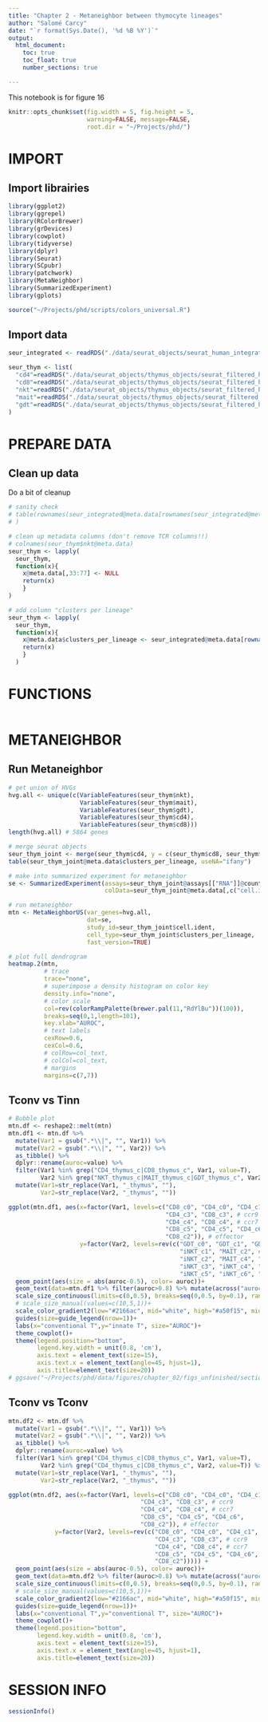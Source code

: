 ```yaml
---
title: "Chapter 2 - Metaneighbor between thymocyte lineages"
author: "Salomé Carcy"
date: "`r format(Sys.Date(), '%d %B %Y')`"
output:
  html_document:
    toc: true
    toc_float: true
    number_sections: true

---
```

This notebook is for figure 16

```r
knitr::opts_chunk$set(fig.width = 5, fig.height = 5,
                      warning=FALSE, message=FALSE,
                      root.dir = "~/Projects/phd/")
```


# IMPORT

## Import librairies
```r
library(ggplot2)
library(ggrepel)
library(RColorBrewer)
library(grDevices)
library(cowplot)
library(tidyverse)
library(dplyr)
library(Seurat)
library(SCpubr)
library(patchwork)
library(MetaNeighbor)
library(SummarizedExperiment)
library(gplots)

source("~/Projects/phd/scripts/colors_universal.R")
```

## Import data
```r
seur_integrated <- readRDS("./data/seurat_objects/seurat_human_integrated_object_23_12_01.rds")

seur_thym <- list(
  "cd4"=readRDS("./data/seurat_objects/thymus_objects/seurat_filtered_harmony_02_15_23_thymus.cd4.RDS"),
  "cd8"=readRDS("./data/seurat_objects/thymus_objects/seurat_filtered_harmony_02_15_23_thymus.cd8.RDS"),
  "nkt"=readRDS("./data/seurat_objects/thymus_objects/seurat_filtered_harmony_02_15_23_thymus.nkt.RDS"),
  "mait"=readRDS("./data/seurat_objects/thymus_objects/seurat_filtered_harmony_02_15_23_thymus.mait.RDS"),
  "gdt"=readRDS("./data/seurat_objects/thymus_objects/seurat_filtered_harmony_02_15_23_thymus.gd.RDS")
)
```





# PREPARE DATA

## Clean up data
Do a bit of cleanup
```r
# sanity check
# table(rownames(seur_integrated@meta.data[rownames(seur_integrated@meta.data)%in%rownames(seur_thym$mait@meta.data),]) == rownames(seur_thym$mait@meta.data), useNA="ifany"
# )

# clean up metadata columns (don't remove TCR columns!!)
# colnames(seur_thym$nkt@meta.data)
seur_thym <- lapply(
  seur_thym,
  function(x){
    x@meta.data[,33:77] <- NULL
    return(x)
    }
)

# add column "clusters per lineage"
seur_thym <- lapply(
  seur_thym,
  function(x){
    x@meta.data$clusters_per_lineage <- seur_integrated@meta.data[rownames(seur_integrated@meta.data)%in%rownames(x@meta.data), "clusters_per_lineage"]
    return(x)
    }
  )
```




# FUNCTIONS
```r

```




# METANEIGHBOR

## Run Metaneighbor
```r
# get union of HVGs
hvg.all <- unique(c(VariableFeatures(seur_thym$nkt),
                    VariableFeatures(seur_thym$mait),
                    VariableFeatures(seur_thym$gdt),
                    VariableFeatures(seur_thym$cd4),
                    VariableFeatures(seur_thym$cd8)))
length(hvg.all) # 5864 genes

# merge seurat objects
seur_thym_joint <- merge(seur_thym$cd4, y = c(seur_thym$cd8, seur_thym$mait, seur_thym$nkt, seur_thym$gdt))
table(seur_thym_joint@meta.data$clusters_per_lineage, useNA="ifany")

# make into summarized experiment for metaneighbor
se <- SummarizedExperiment(assays=seur_thym_joint@assays[["RNA"]]@counts,
                           colData=seur_thym_joint@meta.data[,c("cell.ident", "clusters_per_lineage")])

# run metaneighbor
mtn <- MetaNeighborUS(var_genes=hvg.all,
                      dat=se,
                      study_id=seur_thym_joint$cell.ident,
                      cell_type=seur_thym_joint$clusters_per_lineage,
                      fast_version=TRUE)

# plot full dendrogram
heatmap.2(mtn,
          # trace
          trace="none",
          # superimpose a density histogram on color key
          density.info="none",
          # color scale
          col=rev(colorRampPalette(brewer.pal(11,"RdYlBu"))(100)),
          breaks=seq(0,1,length=101),
          key.xlab="AUROC",
          # text labels
          cexRow=0.6,
          cexCol=0.6,
          # colRow=col_text,
          # colCol=col_text,
          # margins
          margins=c(7,7))
```


## Tconv vs Tinn
```r
# Bubble plot
mtn.df <- reshape2::melt(mtn)
mtn.df1 <- mtn.df %>%
  mutate(Var1 = gsub(".*\\|", "", Var1)) %>%
  mutate(Var2 = gsub(".*\\|", "", Var2)) %>%
  as_tibble() %>%
  dplyr::rename(auroc=value) %>%
  filter(Var1 %in% grep("CD4_thymus_c|CD8_thymus_c", Var1, value=T),
         Var2 %in% grep("NKT_thymus_c|MAIT_thymus_c|GDT_thymus_c", Var2, value=T)) %>%
  mutate(Var1=str_replace(Var1, "_thymus", ""),
         Var2=str_replace(Var2, "_thymus", ""))

ggplot(mtn.df1, aes(x=factor(Var1, levels=c("CD8_c0", "CD4_c0", "CD4_c1", "CD4_c2", "CD8_c1", # DP/cd8aa
                                            "CD4_c3", "CD8_c3", # ccr9
                                            "CD4_c4", "CD8_c4", # ccr7
                                            "CD8_c5", "CD4_c5", "CD4_c6", 
                                            "CD8_c2")), # effector
                    y=factor(Var2, levels=rev(c("GDT_c0", "GDT_c1", "GDT_c2", "GDT_c3", "GDT_c4", "iNKT_c0", "MAIT_c0", "MAIT_c1", # DP/cd8aa
                                                "iNKT_c1", "MAIT_c2", # ccr9
                                                "iNKT_c2", "MAIT_c4", "MAIT_c5", # ccr7
                                                "iNKT_c3", "iNKT_c4", "MAIT_c3", # Treg/agonist
                                                "iNKT_c5", "iNKT_c6", "MAIT_c6", "GDT_c5", "GDT_c6", "GDT_c7"))))) +
  geom_point(aes(size = abs(auroc-0.5), color= auroc))+
  geom_text(data=mtn.df1 %>% filter(auroc>0.8) %>% mutate(across("auroc", \(x) round(x,2))), aes(label=auroc), color="white")+
  scale_size_continuous(limits=c(0,0.5), breaks=seq(0,0.5, by=0.1), range = c(1, 15))+
  # scale_size_manual(values=c(10,5,1))+
  scale_color_gradient2(low="#2166ac", mid="white", high="#a50f15", midpoint=0.5, limits=c(0,1), name="AUROC", breaks=seq(0,1, by=0.2))+
  guides(size=guide_legend(nrow=1))+
  labs(x="conventional T",y="innate T", size="AUROC")+
  theme_cowplot()+
  theme(legend.position="bottom",
        legend.key.width = unit(0.8, 'cm'),
        axis.text = element_text(size=15),
        axis.text.x = element_text(angle=45, hjust=1),
        axis.title=element_text(size=20))
# ggsave("~/Projects/phd/data/figures/chapter_02/figs_unfinished/section2/ch2_fig16_metaneighbor_tconv_tinn.pdf", width=12, height=12)
```

## Tconv vs Tconv
```r
mtn.df2 <- mtn.df %>%
  mutate(Var1 = gsub(".*\\|", "", Var1)) %>%
  mutate(Var2 = gsub(".*\\|", "", Var2)) %>%
  as_tibble() %>%
  dplyr::rename(auroc=value) %>%
  filter(Var1 %in% grep("CD4_thymus_c|CD8_thymus_c", Var1, value=T),
         Var2 %in% grep("CD4_thymus_c|CD8_thymus_c", Var2, value=T)) %>%
  mutate(Var1=str_replace(Var1, "_thymus", ""),
         Var2=str_replace(Var2, "_thymus", ""))

ggplot(mtn.df2, aes(x=factor(Var1, levels=c("CD8_c0", "CD4_c0", "CD4_c1", "CD4_c2", "CD8_c1", # DP/cd8aa
                                     "CD4_c3", "CD8_c3", # ccr9
                                     "CD4_c4", "CD8_c4", # ccr7
                                     "CD8_c5", "CD4_c5", "CD4_c6", 
                                     "CD8_c2")), # effector
             y=factor(Var2, levels=rev(c("CD8_c0", "CD4_c0", "CD4_c1", "CD4_c2", "CD8_c1", # DP/cd8aa
                                         "CD4_c3", "CD8_c3", # ccr9
                                         "CD4_c4", "CD8_c4", # ccr7
                                         "CD8_c5", "CD4_c5", "CD4_c6", 
                                         "CD8_c2"))))) +
  geom_point(aes(size = abs(auroc-0.5), color= auroc))+
  geom_text(data=mtn.df2 %>% filter(auroc>0.8) %>% mutate(across("auroc", \(x) round(x,2))), aes(label=auroc), color="white")+
  scale_size_continuous(limits=c(0,0.5), breaks=seq(0,0.5, by=0.1), range = c(1, 15))+
  # scale_size_manual(values=c(10,5,1))+
  scale_color_gradient2(low="#2166ac", mid="white", high="#a50f15", midpoint=0.5, limits=c(0,1), name="AUROC", breaks=seq(0,1, by=0.2))+
  guides(size=guide_legend(nrow=1))+
  labs(x="conventional T",y="conventional T", size="AUROC")+
  theme_cowplot()+
  theme(legend.position="bottom",
        legend.key.width = unit(0.8, 'cm'),
        axis.text = element_text(size=15),
        axis.text.x = element_text(angle=45, hjust=1),
        axis.title=element_text(size=20))
```




# SESSION INFO
```r
sessionInfo()
```


